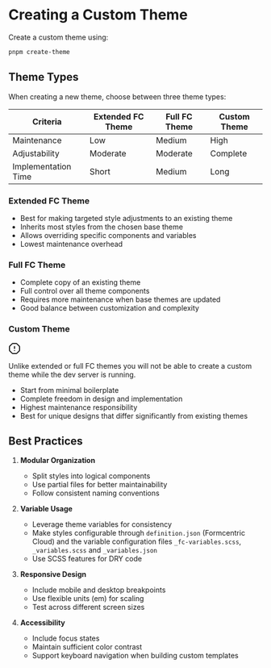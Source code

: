 
<Meta title='EN/Themes/Creating Themes' />

# Creating a Custom Theme

Create a custom theme using:

```bash
pnpm create-theme
```

## Theme Types

When creating a new theme, choose between three theme types:

<div style={{ overflowX: 'auto' }}>
    <table style={{ width: '100%', borderCollapse: 'collapse' }}>
        <thead>
            <tr>
                <th style={{ textAlign: 'left', padding: '8px', borderBottom: '2px solid #ddd' }}>Criteria</th>
                <th style={{ textAlign: 'left', padding: '8px', borderBottom: '2px solid #ddd' }}>Extended FC Theme</th>
                <th style={{ textAlign: 'left', padding: '8px', borderBottom: '2px solid #ddd' }}>Full FC Theme</th>
                <th style={{ textAlign: 'left', padding: '8px', borderBottom: '2px solid #ddd' }}>Custom Theme</th>
            </tr>
        </thead>
        <tbody>
            <tr>
                <td style={{ padding: '8px', borderBottom: '1px solid #ddd' }}>Maintenance</td>
                <td style={{ padding: '8px', borderBottom: '1px solid #ddd' }}>
                    <span style={{ color: 'rgb(0, 200, 0)' }}>Low</span>
                </td>
                <td style={{ padding: '8px', borderBottom: '1px solid #ddd' }}>
                    <span style={{ color: 'rgb(200, 200, 0)' }}>Medium</span>
                </td>
                <td style={{ padding: '8px', borderBottom: '1px solid #ddd' }}>
                    <span style={{ color: 'rgb(200, 0, 0)' }}>High</span>
                </td>
            </tr>
            <tr>
                <td style={{ padding: '8px', borderBottom: '1px solid #ddd' }}>Adjustability</td>
                <td style={{ padding: '8px', borderBottom: '1px solid #ddd' }}>
                    <span style={{ color: 'rgb(200, 200, 0)' }}>Moderate</span>
                </td>
                <td style={{ padding: '8px', borderBottom: '1px solid #ddd' }}>
                    <span style={{ color: 'rgb(200, 200, 0)' }}>Moderate</span>
                </td>
                <td style={{ padding: '8px', borderBottom: '1px solid #ddd' }}>
                    <span style={{ color: 'rgb(0, 200, 0)' }}>Complete</span>
                </td>
            </tr>
            <tr>
                <td style={{ padding: '8px', borderBottom: '1px solid #ddd' }}>Implementation Time</td>
                <td style={{ padding: '8px', borderBottom: '1px solid #ddd' }}>
                    <span style={{ color: 'rgb(0, 200, 0)' }}>Short</span>
                </td>
                <td style={{ padding: '8px', borderBottom: '1px solid #ddd' }}>
                    <span style={{ color: 'rgb(200, 200, 0)' }}>Medium</span>
                </td>
                <td style={{ padding: '8px', borderBottom: '1px solid #ddd' }}>
                    <span style={{ color: 'rgb(200, 0, 0)' }}>Long</span>
                </td>
            </tr>
        </tbody>
    </table>
</div>

### Extended FC Theme

- Best for making targeted style adjustments to an existing theme
- Inherits most styles from the chosen base theme
- Allows overriding specific components and variables
- Lowest maintenance overhead

### Full FC Theme

- Complete copy of an existing theme
- Full control over all theme components
- Requires more maintenance when base themes are updated
- Good balance between customization and complexity

### Custom Theme

<div
    style={{
        backgroundColor: '#F4A553',
        borderRadius: 12,
        padding: '0.5rem 1rem',
        display: 'flex',
        alignItems: 'center',
        gap: '1rem',
    }}
>
    <svg
        xmlns='http://www.w3.org/2000/svg'
        width='24'
        height='24'
        viewBox='0 0 24 24'
        fill='none'
        stroke='currentColor'
        stroke-width='2'
        stroke-linecap='round'
        stroke-linejoin='round'
        class='lucide lucide-octagon-alert-icon lucide-octagon-alert'
    >
        <path d='M12 16h.01' />
        <path d='M12 8v4' />
        <path d='M15.312 2a2 2 0 0 1 1.414.586l4.688 4.688A2 2 0 0 1 22 8.688v6.624a2 2 0 0 1-.586 1.414l-4.688 4.688a2 2 0 0 1-1.414.586H8.688a2 2 0 0 1-1.414-.586l-4.688-4.688A2 2 0 0 1 2 15.312V8.688a2 2 0 0 1 .586-1.414l4.688-4.688A2 2 0 0 1 8.688 2z' />
    </svg>
    <p>
        Unlike extended or full FC themes you will not be able to create a custom theme while the dev server is running.
    </p>
</div>

- Start from minimal boilerplate
- Complete freedom in design and implementation
- Highest maintenance responsibility
- Best for unique designs that differ significantly from existing themes

## Best Practices

1. **Modular Organization**

    - Split styles into logical components
    - Use partial files for better maintainability
    - Follow consistent naming conventions

2. **Variable Usage**

    - Leverage theme variables for consistency
    - Make styles configurable through `definition.json` (Formcentric Cloud) and the variable configuration files `_fc-variables.scss`, `_variables.scss` and `_variables.json`
    - Use SCSS features for DRY code

3. **Responsive Design**

    - Include mobile and desktop breakpoints
    - Use flexible units (em) for scaling
    - Test across different screen sizes

4. **Accessibility**
    - Include focus states
    - Maintain sufficient color contrast
    - Support keyboard navigation when building custom templates
